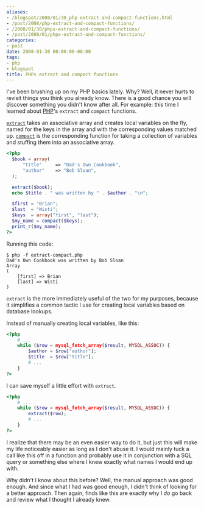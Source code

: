 ```yaml
---
aliases:
- /blogspot/2008/01/30_php-extract-and-compact-functions.html
- /post/2008/php-extract-and-compact-functions/
- /2008/01/30/phps-extract-and-compact-functions/
- /post/2008/01/phps-extract-and-compact-functions/
categories:
- post
date: 2008-01-30 00:00:00-08:00
tags:
- php
- blogspot
title: PHPs extract and compact functions
---
```


[PHP]: http://php.net

I've been brushing up on my PHP basics lately. Why? Well, it never hurts to 
revisit things you think you already know. There is a good chance you will
discover something you didn't know after all. For example: this time I
learned about [PHP][]'s `extract` and `compact` functions.

[`extract`]: http://us3.php.net/manual/en/function.extract.php
[`compact`]: http://us3.php.net/manual/en/function.compact.php

[`extract`][] takes an associative array and creates local variables on the
fly, named for the keys in the array and with the corresponding values
matched up. [`compact`][] is the corresponding function for taking a
collection of variables and stuffing them into an associative array.

```php
<?php
  $book = array(
      "title"     => "Dad's Own Cookbook",
      "author"    => "Bob Sloan",
  );

  extract($book);
  echo $title . " was written by " . $author . "\n";

  $first = "Brian";
  $last  = "Wisti";
  $keys  = array("first", "last");
  $my_name = compact($keys);
  print_r($my_name);
?>
```

Running this code:

```
$ php -f extract-compact.php
Dad's Own Cookbook was written by Bob Sloan
Array
(
    [first] => Brian
    [last] => Wisti
)
```

`extract` is the more immediately useful of the two for my purposes, because
it simplifies a common tactic I use for creating local variables based on 
database lookups.

Instead of manually creating local variables, like this:

```php
<?php
    # ...
    while ($row = mysql_fetch_array($result, MYSQL_ASSOC)) {
        $author = $row["author"];
        $title  = $row["title"];
        # ...
    }
?>
```

I can save myself a little effort with `extract`.

```php
<?php
    # ...
    while ($row = mysql_fetch_array($result, MYSQL_ASSOC)) {
        extract($row);
        # ...
    }
?>
```

I realize that there may be an even easier way to do it, but just this will
make my life noticeably easier as long as I don't abuse it. I would mainly
tuck a call like this off in a function and probably use it in conjunction with
a SQL query or something else where I knew exactly what names I would end up with.

Why didn't I know about this before? Well, the manual approach was good enough.
And since what I had was good enough, I didn't think of looking for a better 
approach. Then again, finds like this are exactly why I *do* go back and review
what I thought I already knew.
